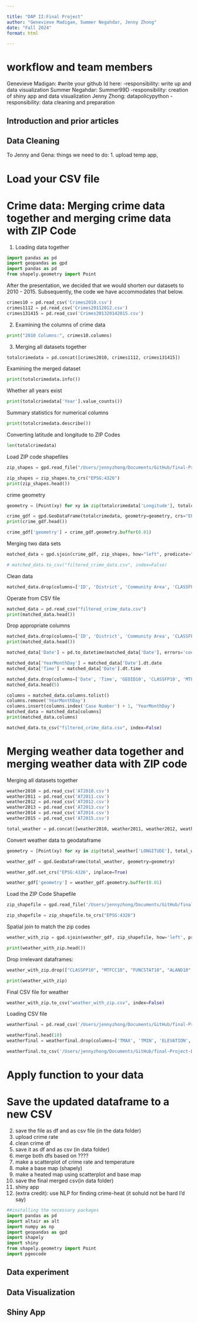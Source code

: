 ```yaml
---

title: "DAP II:Final Project"
author: "Genevieve Madigan, Summer Negahdar, Jenny Zhong"
date: "Fall 2024"
format: html

---
```

# workflow and team members
Genevieve Madigan: #write your github Id here: 
-responsibility: write up and data visualization
Summer Negahdar: Summer99D
-responsibility: creation of shiny app and data visualization
Jenny Zhong: datapolicypython
-responsibility: data cleaning and preparation


## Introduction and prior articles




## Data Cleaning

To Jenny and Gena: 
things we need to do:
1. upload temp app,


# Load your CSV file
# Crime data: Merging crime data together and merging crime data with ZIP Code
1. Loading data together
```python
import pandas as pd
import geopandas as gpd
import pandas as pd
from shapely.geometry import Point
```

After the presentation, we decided that we would shorten our datasets to 2010 - 2015. Subsequently, the code we have accommodates that below. 
```python
crimes10 = pd.read_csv('Crimes2010.csv')
crimes1112 = pd.read_csv('Crimes20112012.csv')
crimes131415 = pd.read_csv('Crimes201320142015.csv')
```

2. Examining the columns of crime data 
```python
print("2010 Columns:", crimes10.columns)
```

3. Merging all datasets together
```python
totalcrimedata = pd.concat([crimes2010, crimes1112, crimes131415])
``` 

Examining the merged dataset
```python
print(totalcrimedata.info())
```


Whether all years exist
```python
print(totalcrimedata['Year'].value_counts())
```

Summary statistics for numerical columns 
```python
print(totalcrimedata.describe())
```

Converting latitude and longitude to ZIP Codes
```python
len(totalcrimedata)
```

Load ZIP code shapefiles
```python
zip_shapes = gpd.read_file("/Users/jennyzhong/Documents/GitHub/final-Project-DAP-II/ZIP Code Shapefiles/tl_2015_us_zcta510.shp")
```

```python
zip_shapes = zip_shapes.to_crs("EPSG:4326")
print(zip_shapes.head())
```

crime geometry
```python
geometry = [Point(xy) for xy in zip(totalcrimedata['Longitude'], totalcrimedata['Latitude'])]
```

```python
crime_gdf = gpd.GeoDataFrame(totalcrimedata, geometry=geometry, crs="EPSG:4326") 
print(crime_gdf.head())
```

```python
crime_gdf['geometry'] = crime_gdf.geometry.buffer(0.01)
```

Merging two data sets
```python
matched_data = gpd.sjoin(crime_gdf, zip_shapes, how="left", predicate="intersects")

# matched_data.to_csv("filtered_crime_data.csv", index=False)
```

Clean data
```python
matched_data.drop(columns=['ID', 'District', 'Community Area', 'CLASSFP10', 'MTFCC10', 'FUNCSTAT10', 'ALAND10', 'AWATER10', 'FBI Code', 'Updated On', 'GEOID10'], inplace=True)
```

Operate from CSV file
```python
matched_data = pd.read_csv("filtered_crime_data.csv")
print(matched_data.head())
```

Drop appropriate columns 
```python
matched_data.drop(columns=['ID', 'District', 'Community Area', 'CLASSFP10', 'MTFCC10', 'FUNCSTAT10', 'ALAND10', 'AWATER10', 'FBI Code', 'Updated On', 'GEOID10'], inplace=True)
print(matched_data.head())
```

```python
matched_data['Date'] = pd.to_datetime(matched_data['Date'], errors='coerce')
```

```python
matched_data['YearMonthDay'] = matched_data['Date'].dt.date
matched_data['Time'] = matched_data['Date'].dt.time
```

```python
matched_data.drop(columns=['Date', 'Time', 'GEOID10', 'CLASSFP10', 'MTFCC10', 'FUNCSTAT10', 'ALAND10', 'AWATER10', 'Updated On', 'FBI Code'], inplace=True)
matched_data.head(5)
```

```python
columns = matched_data.columns.tolist()
columns.remove('YearMonthDay')
columns.insert(columns.index('Case Number') + 1, 'YearMonthDay')
matched_data = matched_data[columns]
print(matched_data.columns)
```

```python
matched_data.to_csv("filtered_crime_data.csv", index=False)
```

# Merging weather data together and merging weather data with ZIP code 

Merging all datasets together
```python
weather2010 = pd.read_csv('AT2010.csv')
weather2011 = pd.read_csv('AT2011.csv')
weather2012 = pd.read_csv('AT2012.csv')
weather2013 = pd.read_csv('AT2013.csv')
weather2014 = pd.read_csv('AT2014.csv')
weather2015 = pd.read_csv('AT2015.csv')
```

```python
total_weather = pd.concat([weather2010, weather2011, weather2012, weather2013, weather2014, weather2015], ignore_index=True)
```

Convert weather data to geodataframe
```python
geometry = [Point(xy) for xy in zip(total_weather['LONGITUDE'], total_weather['LATITUDE'])]

weather_gdf = gpd.GeoDataFrame(total_weather, geometry=geometry)

weather_gdf.set_crs("EPSG:4326", inplace=True)

weather_gdf['geometry'] = weather_gdf.geometry.buffer(0.01)
```

Load the ZIP Code Shapefile
```python
zip_shapefile = gpd.read_file('/Users/jennyzhong/Documents/GitHub/final-Project-DAP-II/ZIP_Code_Shapefiles/tl_2015_us_zcta510.shp')

zip_shapefile = zip_shapefile.to_crs("EPSG:4326")
```

Spatial join to match the zip codes
```python
weather_with_zip = gpd.sjoin(weather_gdf, zip_shapefile, how='left', predicate='intersects')

print(weather_with_zip.head())
```

Drop irrelevant dataframes: 
```python
weather_with_zip.drop(["CLASSFP10", "MTFCC10", "FUNCSTAT10", "ALAND10", "AWATER10", "GEOID10"], axis=1, inplace=True)

print(weather_with_zip)
```

Final CSV file for weather 
```python
weather_with_zip.to_csv("weather_with_zip.csv", index=False)
```

Loading CSV file 
```python
weatherfinal = pd.read_csv('/Users/jennyzhong/Documents/GitHub/final-Project-DAP-II/Final project/Weather_Data/weather_with_zip.csv')
```

```python
weatherfinal.head(10)
weatherfinal = weatherfinal.drop(columns=['TMAX', 'TMIN', 'ELEVATION', 'index_right'])
```

```python
weatherfinal.to_csv('/Users/jennyzhong/Documents/GitHub/final-Project-DAP-II/Final project/Weather_Data/weatherfinal_cleaned.csv', index=False)
```

# Apply function to your data


# Save the updated dataframe to a new CSV




2. save the file as df and as csv file (in the data folder)
3. upload crime rate
4. clean crime df
5. save it as df and as csv (in data folder)
6. merge both dfs based on ????
7. make a scatterplot of crime rate and temperature
8. make a base map (shapely)
9. make a heated map using scatterplot and base map
10. save the final merged csv(in data folder)
11. shiny app
12. (extra credit): use NLP for finding crime-heat (it sohuld not be hard I'd say)



```python
##installing the necessary packages
import pandas as pd
import altair as alt
import numpy as np
import geopandas as gpd
import shapely
import shiny
from shapely.geometry import Point
import pgeocode
```



## Data experiment


## Data Visualization


## Shiny App
